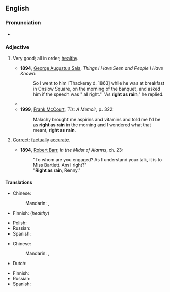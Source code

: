 ==English==
{{was wotd|2009|July|13}}

===Pronunciation===
* {{audio|en|en-au-right as rain.ogg|Audio (AU)}}

===Adjective===
{{head|en|adjective|comparative|righter than rain}}

# {{lb|en|simile|colloquial}} Very good; all in order; [[healthy]].
#* '''1894''', [[w:George Augustus Sala|George Augustus Sala]], ''Things I Have Seen and People I Have Known'':
#*: So I went to him [Thackeray d. 1863] while he was at breakfast in Onslow Square, on the morning of the banquet, and asked him if the speech was " all right." "As '''right as rain'''," he replied.
#* {{quote-book|1=en|year=1932|year_published=1965|author=Delos W. Lovelace|authorlink=Delos W. Lovelace|title=[[w:King Kong (1933 film)|King Kong]]|page=63|passage=‘I’ve just made the rounds,’ he said, ‘and everything looks as '''right as rain'''.’ }}
#* '''1999''', [[w:Frank McCourt|Frank McCourt]], ''Tis: A Memoir'', p. 322:
#*: Malachy brought me aspirins and vitamins and told me I'd be as '''right as rain''' in the morning and I wondered what that meant, '''right as rain'''.
# {{lb|en|simile|colloquial}} [[correct|Correct]]; [[factually]] [[accurate]].
#* '''1894''', [[w:Robert Barr (writer)|Robert Barr]], ''In the Midst of Alarms'', ch. 23:
#*: "To whom are you engaged? As I understand your talk, it is to Miss Bartlett. Am I right?"
#*: "'''Right as rain''', Renny."

====Translations====
{{trans-top|very good; healthy}}
* Chinese:
*: Mandarin: {{t|cmn|[[非常]][[好]]|tr=fēicháng hǎo}}, {{t|cmn|[[非常]][[健康]]|tr=fēicháng jiànkāng}}
* Finnish: {{t+|fi|terve|alt=terve kuin pukki}} (''healthy'')
{{trans-mid}}
* Polish: {{t+|pl|zdrów jak ryba}}
* Russian: {{t+|ru|здоро́вый}}
* Spanish: {{t|es|como nuevo}}
{{trans-bottom}}

{{trans-top|correct; factually accurate}}
* Chinese:
*: Mandarin: {{t|cmn|[[十分]][[準確]]}}, {{t|cmn|[[十分]][[准确]]|tr=shífēn zhǔnquè}}
* Dutch: {{t|nl|klopt als een bus}}
{{trans-mid}}
* Finnish: {{t+|fi|tosi kuin vesi}}
* Russian: {{t+|ru|ве́рный}}
* Spanish: {{t|es|más razón que un santo}}
{{trans-bottom}}